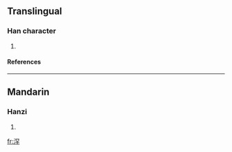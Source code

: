 ==Translingual==
===Han character===
{{Han char|rn=85|rad=水|as=07|sn=10|four=|canj=水月金十 (EBCJ)}}
# {{defn|Han|sort=水07}}
====References====
{{Han ref|kx=0624.190|dkj=17483|dj=1022.040|hdz=31635.010|uh=6D6B|ud=28011}}

----
==Mandarin==
===Hanzi===
{{cmn-hanzi|pin=[[hái3li]] (hai3li2), [[hǎn]] (han3)|wg=<sup>2</sup>, han<sup>3</sup>}}
# {{defn|Mandarin}}

[[fr:浫]]
